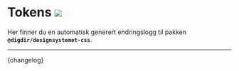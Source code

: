 

<Meta title='Endringslogger/CSS' />

# Tokens [![](https://img.shields.io/npm/v/@digdir/designsystemet-css?label=latest%20release&color=0051be)](https://www.npmjs.com/package/@digdir/designsystemet-css)

Her finner du en automatisk generert endringslogg til pakken **`@digdir/designsystemet-css`**.

---

<Markdown>{changelog}</Markdown>

